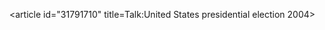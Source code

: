 <article id="31791710" title=Talk:United States presidential election 2004>
	<talkpage id="31791710" title="Talk:United States presidential election 2004">
{{WikiProject United States|class=Redirect|importance=NA|USGov=Yes|USGov-importance=NA}}
	</talkpage>
</article>